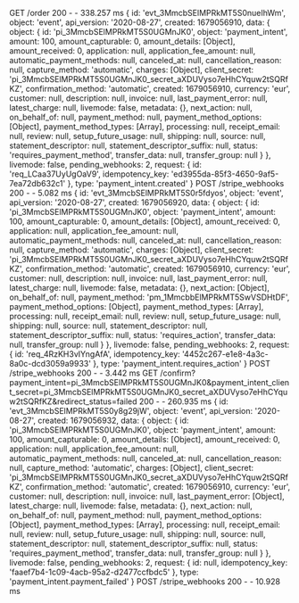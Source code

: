 GET /order 200 - - 338.257 ms
{
id: 'evt_3MmcbSElMPRkMT5S0nueIhWm',
object: 'event',
api_version: '2020-08-27',
created: 1679056910,
data: {
object: {
id: 'pi_3MmcbSElMPRkMT5S0UGMnJK0',
object: 'payment_intent',
amount: 100,
amount_capturable: 0,
amount_details: [Object],
amount_received: 0,
application: null,
application_fee_amount: null,
automatic_payment_methods: null,
canceled_at: null,
cancellation_reason: null,
capture_method: 'automatic',
charges: [Object],
client_secret: 'pi_3MmcbSElMPRkMT5S0UGMnJK0_secret_aXDUVyso7eHhCYquw2tSQRfKZ',
confirmation_method: 'automatic',
created: 1679056910,
currency: 'eur',
customer: null,
description: null,
invoice: null,
last_payment_error: null,
latest_charge: null,
livemode: false,
metadata: {},
next_action: null,
on_behalf_of: null,
payment_method: null,
payment_method_options: [Object],
payment_method_types: [Array],
processing: null,
receipt_email: null,
review: null,
setup_future_usage: null,
shipping: null,
source: null,
statement_descriptor: null,
statement_descriptor_suffix: null,
status: 'requires_payment_method',
transfer_data: null,
transfer_group: null
}
},
livemode: false,
pending_webhooks: 2,
request: {
id: 'req_LCaa37UyUgOaV9',
idempotency_key: 'ed3955da-85f3-4650-9af5-7ea72db632c1'
},
type: 'payment_intent.created'
}
POST /stripe_webhooks 200 - - 5.082 ms
{
id: 'evt_3MmcbSElMPRkMT5S0r5fdyos',
object: 'event',
api_version: '2020-08-27',
created: 1679056920,
data: {
object: {
id: 'pi_3MmcbSElMPRkMT5S0UGMnJK0',
object: 'payment_intent',
amount: 100,
amount_capturable: 0,
amount_details: [Object],
amount_received: 0,
application: null,
application_fee_amount: null,
automatic_payment_methods: null,
canceled_at: null,
cancellation_reason: null,
capture_method: 'automatic',
charges: [Object],
client_secret: 'pi_3MmcbSElMPRkMT5S0UGMnJK0_secret_aXDUVyso7eHhCYquw2tSQRfKZ',
confirmation_method: 'automatic',
created: 1679056910,
currency: 'eur',
customer: null,
description: null,
invoice: null,
last_payment_error: null,
latest_charge: null,
livemode: false,
metadata: {},
next_action: [Object],
on_behalf_of: null,
payment_method: 'pm_1MmcbbElMPRkMT5SwVSDHtDF',
payment_method_options: [Object],
payment_method_types: [Array],
processing: null,
receipt_email: null,
review: null,
setup_future_usage: null,
shipping: null,
source: null,
statement_descriptor: null,
statement_descriptor_suffix: null,
status: 'requires_action',
transfer_data: null,
transfer_group: null
}
},
livemode: false,
pending_webhooks: 2,
request: {
id: 'req_4RzKH3vIYngAfA',
idempotency_key: '4452c267-e1e8-4a3c-8a0c-dcd3059a9933'
},
type: 'payment_intent.requires_action'
}
POST /stripe_webhooks 200 - - 3.442 ms
GET /confirm?payment_intent=pi_3MmcbSElMPRkMT5S0UGMnJK0&payment_intent_client_secret=pi_3MmcbSElMPRkMT5S0UGMnJK0_secret_aXDUVyso7eHhCYquw2tSQRfKZ&redirect_status=failed 200 - - 260.935 ms
{
id: 'evt_3MmcbSElMPRkMT5S0y8g29jW',
object: 'event',
api_version: '2020-08-27',
created: 1679056932,
data: {
object: {
id: 'pi_3MmcbSElMPRkMT5S0UGMnJK0',
object: 'payment_intent',
amount: 100,
amount_capturable: 0,
amount_details: [Object],
amount_received: 0,
application: null,
application_fee_amount: null,
automatic_payment_methods: null,
canceled_at: null,
cancellation_reason: null,
capture_method: 'automatic',
charges: [Object],
client_secret: 'pi_3MmcbSElMPRkMT5S0UGMnJK0_secret_aXDUVyso7eHhCYquw2tSQRfKZ',
confirmation_method: 'automatic',
created: 1679056910,
currency: 'eur',
customer: null,
description: null,
invoice: null,
last_payment_error: [Object],
latest_charge: null,
livemode: false,
metadata: {},
next_action: null,
on_behalf_of: null,
payment_method: null,
payment_method_options: [Object],
payment_method_types: [Array],
processing: null,
receipt_email: null,
review: null,
setup_future_usage: null,
shipping: null,
source: null,
statement_descriptor: null,
statement_descriptor_suffix: null,
status: 'requires_payment_method',
transfer_data: null,
transfer_group: null
}
},
livemode: false,
pending_webhooks: 2,
request: { id: null, idempotency_key: 'faaef7b4-1c09-4acb-95a2-d2477ccfbdc5' },
type: 'payment_intent.payment_failed'
}
POST /stripe_webhooks 200 - - 10.928 ms
